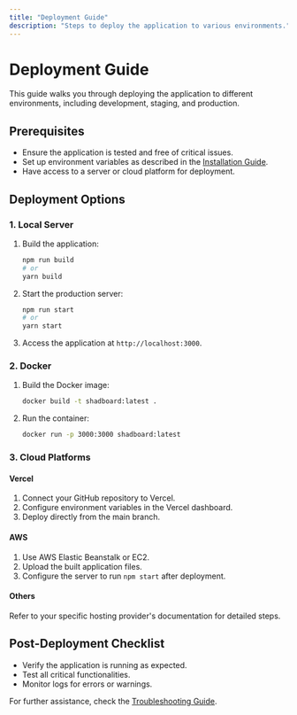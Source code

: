 ```yaml
---
title: "Deployment Guide"
description: "Steps to deploy the application to various environments."
---
```


# Deployment Guide

This guide walks you through deploying the application to different environments, including development, staging, and production.

## Prerequisites

- Ensure the application is tested and free of critical issues.
- Set up environment variables as described in the [Installation Guide](../installation/page.mdx).
- Have access to a server or cloud platform for deployment.

## Deployment Options

### 1. **Local Server**

1. Build the application:
   ```bash
   npm run build
   # or
   yarn build
   ```
2. Start the production server:
   ```bash
   npm run start
   # or
   yarn start
   ```
3. Access the application at `http://localhost:3000`.

### 2. **Docker**

1. Build the Docker image:
   ```bash
   docker build -t shadboard:latest .
   ```
2. Run the container:
   ```bash
   docker run -p 3000:3000 shadboard:latest
   ```

### 3. **Cloud Platforms**

#### Vercel

1. Connect your GitHub repository to Vercel.
2. Configure environment variables in the Vercel dashboard.
3. Deploy directly from the main branch.

#### AWS

1. Use AWS Elastic Beanstalk or EC2.
2. Upload the built application files.
3. Configure the server to run `npm start` after deployment.

#### Others

Refer to your specific hosting provider's documentation for detailed steps.

## Post-Deployment Checklist

- Verify the application is running as expected.
- Test all critical functionalities.
- Monitor logs for errors or warnings.

For further assistance, check the [Troubleshooting Guide](../troubleshooting/page.mdx).
